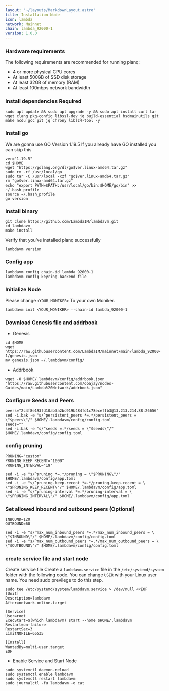 ```yaml
---
layout: '~/layouts/MarkdownLayout.astro'
title: Installation Node
icon: lambda
network: Mainnet
chain: lambda_92000-1
version: 1.0.0
---
```


### Hardware requirements

The following requirements are recommended for running planq:

- 4 or more physical CPU cores
- At least 500GB of SSD disk storage
- At least 32GB of memory (RAM)
- At least 100mbps network bandwidth


### Install dependencies Required

```
sudo apt update && sudo apt upgrade -y && sudo apt install curl tar wget clang pkg-config libssl-dev jq build-essential bsdmainutils git make ncdu gcc git jq chrony liblz4-tool -y
```

### Install go

We are gonna use GO Version 1.19.5
If you already have GO installed you can skip this 

```
ver="1.19.5"
cd $HOME
wget "https://golang.org/dl/go$ver.linux-amd64.tar.gz"
sudo rm -rf /usr/local/go
sudo tar -C /usr/local -xzf "go$ver.linux-amd64.tar.gz"
rm "go$ver.linux-amd64.tar.gz"
echo "export PATH=$PATH:/usr/local/go/bin:$HOME/go/bin" >> ~/.bash_profile
source ~/.bash_profile
go version
```

### Install binary

```
git clone https://github.com/LambdaIM/lambdavm.git
cd lambdavm
make install
```

Verify that you've installed planq successfully

```
lambdavm version
```

### Config app

```
lambdavm config chain-id lambda_92000-1
lambdavm config keyring-backend file
```

### Initialize Node

Please change `<YOUR_MONIKER>` To your own Moniker.

```
lambdavm init <YOUR_MONIKER> --chain-id lambda_92000-1
```

### Download Genesis file and addrbook

- Genesis

```
cd $HOME
wget https://raw.githubusercontent.com/LambdaIM/mainnet/main/lambda_92000-1/genesis.json
mv genesis.json ~/.lambdavm/config/
```

- Addrbook

```
wget -O $HOME/.lambdavm/config/addrbook.json "https://raw.githubusercontent.com/obajay/nodes-Guides/main/Lambda%20Network/addrbook.json"
```

### Configure Seeds and Peers

```
peers="2c4f8e193fd10ab3a2bc919b484fd1c78eceffb3@13.213.214.88:26656"
sed -i.bak -e "s/^persistent_peers *=.*/persistent_peers = \"$peers\"/" $HOME/.lambdavm/config/config.toml
seeds=""
sed -i.bak -e "s/^seeds =.*/seeds = \"$seeds\"/" $HOME/.lambdavm/config/config.toml
```

### config pruning

```
PRUNING="custom"
PRUNING_KEEP_RECENT="1000"
PRUNING_INTERVAL="19"

sed -i -e "s/^pruning *=.*/pruning = \"$PRUNING\"/" $HOME/.lambdavm/config/app.toml
sed -i -e "s/^pruning-keep-recent *=.*/pruning-keep-recent = \
\"$PRUNING_KEEP_RECENT\"/" $HOME/.lambdavm/config/app.toml
sed -i -e "s/^pruning-interval *=.*/pruning-interval = \
\"$PRUNING_INTERVAL\"/" $HOME/.lambdavm/config/app.toml
```

### Set allowed inbound and outbound peers (Optional)

```
INBOUND=120
OUTBOUND=60

sed -i -e "s/^max_num_inbound_peers *=.*/max_num_inbound_peers = \
\"$INBOUND\"/" $HOME/.lambdavm/config/config.toml
sed -i -e "s/^max_num_outbound_peers *=.*/max_num_outbound_peers = \
\"$OUTBOUND\"/" $HOME/.lambdavm/config/config.toml
```

### create service file and start node

Create service file
Create a `lambdavm.service` file in the `/etc/systemd/system` folder with the following code. 
You can change `USER` with your Linux user name. You need sudo previlege to do this step.

```
sudo tee /etc/systemd/system/lambdavm.service > /dev/null <<EOF
[Unit]
Description=lambdavm
After=network-online.target

[Service]
User=root
ExecStart=$(which lambdavm) start --home $HOME/.lambdavm
Restart=on-failure
RestartSec=3
LimitNOFILE=65535

[Install]
WantedBy=multi-user.target
EOF
```

- Enable Service and Start Node

```
sudo systemctl daemon-reload
sudo systemctl enable lambdavm
sudo systemctl restart lambdavm
sudo journalctl -fu lambdavm -o cat
```
